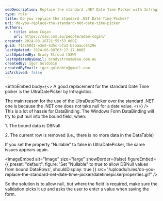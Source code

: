 ```yaml
---
seoDescription: Replace the standard .NET Date Time Picker with Infragistics' UltraDatePicker to handle null date values and simplify DataBinding.
type: rule
title: Do you replace the standard .NET Date Time Picker?
uri: do-you-replace-the-standard-net-date-time-picker
authors:
  - title: Adam Cogan
    url: https://ssw.com.au/people/adam-cogan/
created: 2024-03-18T21:55:53.000Z
guid: 713c50d1-e3e8-4d5c-b7a3-b2baacc8429e
lastUpdated: 2024-06-08T03:27:17.000Z
lastUpdatedBy: Brady Stroud [SSW]
lastUpdatedByEmail: bradystroud@ssw.com.au
createdBy: Igor Goldobin
createdByEmail: igor.goldobin@gmail.com
isArchived: false
---
```


<introEmbed
  body={<>
A good replacement for the standard Date Time picker is the UltraDatePicker by Infragistics.

The main reason for the use of the UltraDatePicker over the standard .NET one is because the .NET one does not take null for a date value.
  </>}
/>
This is a lot of hassle for DataBinding. The Windows Form DataBinding will try to put null into the bound field, when:

1. The bound data is DBNull

2. The current row is removed (i.e., there is no more data in the DataTable)

If you set the property "Nullable" to false in UltraDatePicker, the same issues appears again.


<imageEmbed
  alt="Image"
  size="large"
  showBorder={false}
  figureEmbed={{
    preset: "default",
    figure: 'Set "Nullable" to true to allow DBNull values from bound DataRows',
    shouldDisplay: true
  }}
  src="/uploads/rules/do-you-replace-the-standard-net-date-time-picker/datetimepickerproperties.gif"
/>

So the solution is to allow null, but where the field is required, make sure the validation picks it up and asks the user to enter a value when saving the form.
